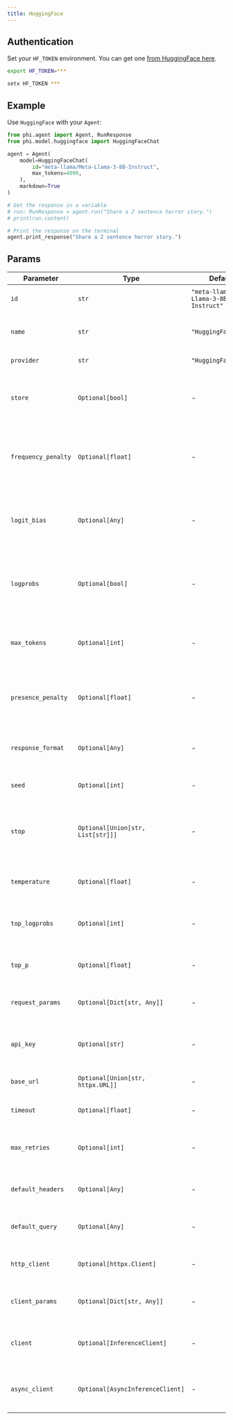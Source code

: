 ```yaml
---
title: HuggingFace
---
```


## Authentication

Set your `HF_TOKEN` environment. You can get one [from HuggingFace here](https://huggingface.co/settings/tokens).

<CodeGroup>

```bash Mac
export HF_TOKEN=***
```

```bash Windows
setx HF_TOKEN ***
```

</CodeGroup>

## Example

Use `HuggingFace` with your `Agent`:

<CodeGroup>

```python agent.py
from phi.agent import Agent, RunResponse
from phi.model.huggingface import HuggingFaceChat

agent = Agent(
    model=HuggingFaceChat(
        id="meta-llama/Meta-Llama-3-8B-Instruct",
        max_tokens=4096,
    ),
    markdown=True
)

# Get the response in a variable
# run: RunResponse = agent.run("Share a 2 sentence horror story.")
# print(run.content)

# Print the response on the terminal
agent.print_response("Share a 2 sentence horror story.")
```

</CodeGroup>

## Params

| Parameter | Type | Default | Description |
|-----------|------|---------|-------------|
| `id` | `str` | `"meta-llama/Meta-Llama-3-8B-Instruct"` | The id of the HuggingFace model to use. |
| `name` | `str` | `"HuggingFaceChat"` | The name of this chat model instance. |
| `provider` | `str` | `"HuggingFace"` | The provider of the model. |
| `store` | `Optional[bool]` | - | Whether or not to store the output of this chat completion request. |
| `frequency_penalty` | `Optional[float]` | - | Penalizes new tokens based on their frequency in the text so far. |
| `logit_bias` | `Optional[Any]` | - | Modifies the likelihood of specified tokens appearing in the completion. |
| `logprobs` | `Optional[bool]` | - | Include the log probabilities on the logprobs most likely tokens. |
| `max_tokens` | `Optional[int]` | - | The maximum number of tokens to generate in the chat completion. |
| `presence_penalty` | `Optional[float]` | - | Penalizes new tokens based on whether they appear in the text so far. |
| `response_format` | `Optional[Any]` | - | An object specifying the format that the model must output. |
| `seed` | `Optional[int]` | - | A seed for deterministic sampling. |
| `stop` | `Optional[Union[str, List[str]]]` | - | Up to 4 sequences where the API will stop generating further tokens. |
| `temperature` | `Optional[float]` | - | Controls randomness in the model's output. |
| `top_logprobs` | `Optional[int]` | - | How many log probability results to return per token. |
| `top_p` | `Optional[float]` | - | Controls diversity via nucleus sampling. |
| `request_params` | `Optional[Dict[str, Any]]` | - | Additional parameters to include in the request. |
| `api_key` | `Optional[str]` | - | The Access Token for authenticating with HuggingFace. |
| `base_url` | `Optional[Union[str, httpx.URL]]` | - | The base URL for API requests. |
| `timeout` | `Optional[float]` | - | The timeout for API requests. |
| `max_retries` | `Optional[int]` | - | The maximum number of retries for failed requests. |
| `default_headers` | `Optional[Any]` | - | Default headers to include in all requests. |
| `default_query` | `Optional[Any]` | - | Default query parameters to include in all requests. |
| `http_client` | `Optional[httpx.Client]` | - | An optional pre-configured HTTP client. |
| `client_params` | `Optional[Dict[str, Any]]` | - | Additional parameters for client configuration. |
| `client` | `Optional[InferenceClient]` | - | The HuggingFace Hub Inference client instance. |
| `async_client` | `Optional[AsyncInferenceClient]` | - | The asynchronous HuggingFace Hub client instance. |
